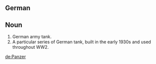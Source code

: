 ==German==

==Noun==
#German army tank.
#A particular series of German tank, built in the early 1930s and used throughout WW2.

[[de:Panzer]]